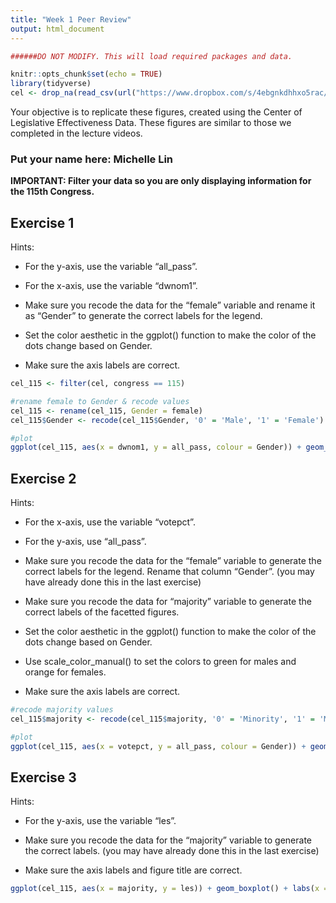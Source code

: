 ```yaml
---
title: "Week 1 Peer Review"
output: html_document
---
```


```r


######DO NOT MODIFY. This will load required packages and data.

knitr::opts_chunk$set(echo = TRUE)
library(tidyverse)
cel <- drop_na(read_csv(url("https://www.dropbox.com/s/4ebgnkdhhxo5rac/cel_volden_wiseman%20_coursera.csv?raw=1")))
```

Your objective is to replicate these figures, created using the Center of Legislative Effectiveness Data. These figures are similar to those we completed in the lecture videos.

### Put your name here: Michelle Lin

**IMPORTANT: Filter your data so you are only displaying information for the 115th Congress.**

## Exercise 1

Hints:

* For the y-axis, use the variable "all_pass".

* For the x-axis, use the variable "dwnom1".

* Make sure you recode the data for the "female" variable and rename it as "Gender" to generate the correct labels for the legend.

* Set the color aesthetic in the ggplot() function to make the color of the dots change based on Gender.

* Make sure the axis labels are correct.

```r
cel_115 <- filter(cel, congress == 115)

#rename female to Gender & recode values
cel_115 <- rename(cel_115, Gender = female)
cel_115$Gender <- recode(cel_115$Gender, '0' = 'Male', '1' = 'Female')

#plot
ggplot(cel_115, aes(x = dwnom1, y = all_pass, colour = Gender)) + geom_point() + labs(x = "Ideology", y = "Bills Passed")
```

## Exercise 2

Hints:

* For the x-axis, use the variable "votepct".

* For the y-axis, use "all_pass".

* Make sure you recode the data for the "female" variable to generate the correct labels for the legend. Rename that column "Gender". (you may have already done this in the last exercise)

* Make sure you recode the data for "majority" variable to generate the correct labels of the facetted figures.

* Set the color aesthetic in the ggplot() function to make the color of the dots change based on Gender.

* Use scale_color_manual() to set the colors to green for males and orange for females.

* Make sure the axis labels are correct.


```r

#recode majority values
cel_115$majority <- recode(cel_115$majority, '0' = 'Minority', '1' = 'Majority')

#plot
ggplot(cel_115, aes(x = votepct, y = all_pass, colour = Gender)) + geom_point() + labs(x = "Vote Percentage", y = "Bills Passed") + scale_colour_manual(values = c("Orange", "Green")) + facet_wrap(~majority)
```

## Exercise 3

Hints:

* For the y-axis, use the variable "les".

* Make sure you recode the data for the "majority" variable to generate the correct labels. (you may have already done this in the last exercise)

* Make sure the axis labels and figure title are correct.


```r

ggplot(cel_115, aes(x = majority, y = les)) + geom_boxplot() + labs(x = "Majority or Minority", y = "Legislative Effectiveness", title = "LES in the 115th Congress")
```
